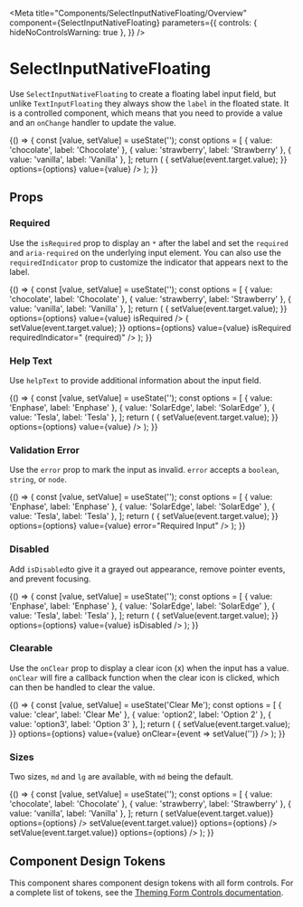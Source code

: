 
<Meta
  title="Components/SelectInputNativeFloating/Overview"
  component={SelectInputNativeFloating}
  parameters={{
    controls: { hideNoControlsWarning: true },
  }}
/>

# SelectInputNativeFloating

Use `SelectInputNativeFloating` to create a floating label input field, but unlike `TextInputFloating` they always show the `label` in the floated state. It is a controlled component, which means that you need to provide a value and an `onChange` handler to update the value.

<Canvas withSource="open">
  <Story
    name="Default"
    parameters={{
      design: {
        type: 'figma',
        url: 'https://www.figma.com/file/k1kOsplTGXvSSMQQCzhCND/Palmetto-Design-System?node-id=130%3A3463',
      },
    }}
  >
    {() => {
      const [value, setValue] = useState('');
      const options = [
        { value: 'chocolate', label: 'Chocolate' },
        { value: 'strawberry', label: 'Strawberry' },
        { value: 'vanilla', label: 'Vanilla' },
      ];
      return (
        <SelectInputNativeFloating
          id="default Select"
          label="Label"
          onChange={event => {
            setValue(event.target.value);
          }}
          options={options}
          value={value}
        />
      );
    }}
  </Story>
</Canvas>

## Props

<ArgsTable of={SelectInputNativeFloating} />

### Required

Use the `isRequired` prop to display an `*` after the label and set the `required` and `aria-required` on the underlying input element. You can also use the `requiredIndicator` prop to customize the indicator that appears next to the label.

<Canvas>
  <Story name="Required">
    {() => {
      const [value, setValue] = useState('');
      const options = [
        { value: 'chocolate', label: 'Chocolate' },
        { value: 'strawberry', label: 'Strawberry' },
        { value: 'vanilla', label: 'Vanilla' },
      ];
      return (
        <Box gap="md">
          <SelectInputNativeFloating
            id="requiredSelect"
            label="Required Field"
            onChange={event => {
              setValue(event.target.value);
            }}
            options={options}
            value={value}
            isRequired
          />
          <SelectInputNativeFloating
            id="customRequiredSelect"
            label="Custom Required Indicator Field"
            onChange={event => {
              setValue(event.target.value);
            }}
            options={options}
            value={value}
            isRequired
            requiredIndicator=" (required)"
          />
        </Box>
      );
    }}
  </Story>
</Canvas>

### Help Text

Use `helpText` to provide additional information about the input field.

<Canvas>
  <Story name="Help Text">
    {() => {
      const [value, setValue] = useState('');
      const options = [
        { value: 'Enphase', label: 'Enphase' },
        { value: 'SolarEdge', label: 'SolarEdge' },
        { value: 'Tesla', label: 'Tesla' },
      ];
      return (
        <SelectInputNativeFloating
          id="helpTextSelect"
          label="Inverter Manufacturer"
          helpText="Must be from the approved vendor list"
          onChange={event => {
            setValue(event.target.value);
          }}
          options={options}
          value={value}
        />
      );
    }}
  </Story>
</Canvas>

### Validation Error

Use the `error` prop to mark the input as invalid. `error` accepts a `boolean`, `string`, or `node`.

<Canvas>
  <Story name="Error">
    {() => {
      const [value, setValue] = useState('');
      const options = [
        { value: 'Enphase', label: 'Enphase' },
        { value: 'SolarEdge', label: 'SolarEdge' },
        { value: 'Tesla', label: 'Tesla' },
      ];
      return (
        <SelectInputNativeFloating
          id="errorSelect"
          label="Inverter Manufacturer"
          helpText="Must be from the approved vendor list"
          onChange={event => {
            setValue(event.target.value);
          }}
          options={options}
          value={value}
          error="Required Input"
        />
      );
    }}
  </Story>
</Canvas>

### Disabled

Add `isDisabled`to give it a grayed out appearance, remove pointer events, and prevent focusing.

<Canvas>
  <Story name="Disabled">
    {() => {
      const [value, setValue] = useState('');
      const options = [
        { value: 'Enphase', label: 'Enphase' },
        { value: 'SolarEdge', label: 'SolarEdge' },
        { value: 'Tesla', label: 'Tesla' },
      ];
      return (
        <SelectInputNativeFloating
          id="disabledSelect"
          label="Disabled Input"
          onChange={event => {
            setValue(event.target.value);
          }}
          options={options}
          value={value}
          isDisabled
        />
      );
    }}
  </Story>
</Canvas>

### Clearable

Use the `onClear` prop to display a clear icon (x) when the input has a value. `onClear` will fire
a callback function when the clear icon is clicked, which can then be handled to clear the value.

<Canvas>
  <Story name="Clearable">
    {() => {
      const [value, setValue] = useState('Clear Me');
      const options = [
        { value: 'clear', label: 'Clear Me' },
        { value: 'option2', label: 'Option 2' },
        { value: 'option3', label: 'Option 3' },
      ];
      return (
        <SelectInputNativeFloating
          id="clearableSelect"
          label="Clearable Input"
          onChange={event => {
            setValue(event.target.value);
          }}
          options={options}
          value={value}
          onClear={event => setValue('')}
        />
      );
    }}
  </Story>
</Canvas>

### Sizes

Two sizes, `md` and `lg` are available, with `md` being the default.

<Canvas>
  <Story name="Sizes" parameters={RESPONSIVE_STORY}>
    {() => {
      const [value, setValue] = useState('');
      const options = [
        { value: 'chocolate', label: 'Chocolate' },
        { value: 'strawberry', label: 'Strawberry' },
        { value: 'vanilla', label: 'Vanilla' },
      ];
      return (
        <Box gap="md">
          <SelectInputNativeFloating
            id="mdFlavorInput"
            value={value}
            label="md size"
            onChange={event => setValue(event.target.value)}
            options={options}
          />
          <SelectInputNativeFloating
            id="lgFlavorInput"
            value={value}
            size="lg"
            label="lg size"
            onChange={event => setValue(event.target.value)}
            options={options}
          />
          <SelectInputNativeFloating
            id="responsiveFlavorInput"
            value={value}
            size={{ base: 'md', tablet: 'lg', desktop: 'md', hd: 'lg' }}
            label="responsive size"
            onChange={event => setValue(event.target.value)}
            options={options}
          />
        </Box>
      );
    }}
  </Story>
</Canvas>

## Component Design Tokens

This component shares component design tokens with all form controls. For a complete list of tokens, see the [Theming Form Controls documentation](/docs/theming-form-controls--custom-theme-form).
